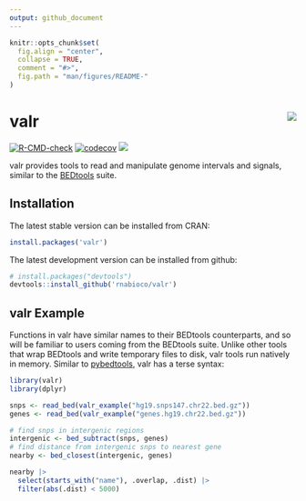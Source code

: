 ```yaml
---
output: github_document
---
```


```r
knitr::opts_chunk$set(
  fig.align = "center",
  collapse = TRUE,
  comment = "#>",
  fig.path = "man/figures/README-"
)
```

# valr <img src="man/figures/logo.png" align="right" />

<!-- badges: start -->
[![R-CMD-check](https://github.com/rnabioco/valr/actions/workflows/check-standard.yaml/badge.svg)](https://github.com/rnabioco/valr/actions/workflows/check-standard.yaml)
[![codecov](https://codecov.io/gh/rnabioco/valr/branch/master/graph/badge.svg)](https://app.codecov.io/gh/rnabioco/valr)
[![](https://www.r-pkg.org/badges/version/valr)](https://CRAN.R-project.org/package=valr)
<!-- badges: end -->

valr provides tools to read and manipulate genome intervals and signals, similar to the [BEDtools](https://bedtools.readthedocs.io/en/latest/) suite. 

## Installation

The latest stable version can be installed from CRAN:

``` r
install.packages('valr')
```

The latest development version can be installed from github:

``` r
# install.packages("devtools")
devtools::install_github('rnabioco/valr')
```

## valr Example
Functions in valr have similar names to their BEDtools counterparts, and so will be familiar to users coming from the BEDtools suite. Unlike other tools that wrap BEDtools and write temporary files to disk, valr tools run natively in memory. Similar to [pybedtools](https://daler.github.io/pybedtools/#why-pybedtools), valr has a terse syntax:

```r
library(valr)
library(dplyr)

snps <- read_bed(valr_example("hg19.snps147.chr22.bed.gz"))
genes <- read_bed(valr_example("genes.hg19.chr22.bed.gz"))

# find snps in intergenic regions
intergenic <- bed_subtract(snps, genes)
# find distance from intergenic snps to nearest gene
nearby <- bed_closest(intergenic, genes)

nearby |>
  select(starts_with("name"), .overlap, .dist) |>
  filter(abs(.dist) < 5000)
```

